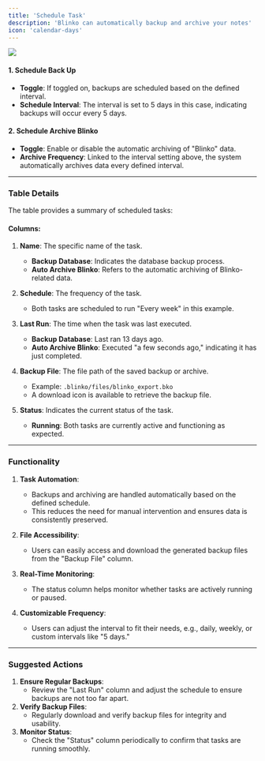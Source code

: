 ```yaml
---
title: 'Schedule Task'
description: 'Blinko can automatically backup and archive your notes'
icon: 'calendar-days'
---
```


<img className="rounded-2xl" src="/images/2024-11-30-11-14-06.png" />

#### 1. **Schedule Back Up**
- **Toggle**:  If toggled on, backups are scheduled based on the defined interval.
- **Schedule Interval**: The interval is set to 5 days in this case, indicating backups will occur every 5 days.

#### 2. **Schedule Archive Blinko**
- **Toggle**: Enable or disable the automatic archiving of "Blinko" data.
- **Archive Frequency**: Linked to the interval setting above, the system automatically archives data every defined interval.

---

### Table Details
The table provides a summary of scheduled tasks:

#### Columns:
1. **Name**: The specific name of the task.
   - **Backup Database**: Indicates the database backup process.
   - **Auto Archive Blinko**: Refers to the automatic archiving of Blinko-related data.

2. **Schedule**: The frequency of the task.
   - Both tasks are scheduled to run "Every week" in this example.

3. **Last Run**: The time when the task was last executed.
   - **Backup Database**: Last ran 13 days ago.
   - **Auto Archive Blinko**: Executed "a few seconds ago," indicating it has just completed.

4. **Backup File**: The file path of the saved backup or archive.
   - Example: `.blinko/files/blinko_export.bko`
   - A download icon is available to retrieve the backup file.

5. **Status**: Indicates the current status of the task.
   - **Running**: Both tasks are currently active and functioning as expected.

---

### Functionality
1. **Task Automation**:
   - Backups and archiving are handled automatically based on the defined schedule.
   - This reduces the need for manual intervention and ensures data is consistently preserved.

2. **File Accessibility**:
   - Users can easily access and download the generated backup files from the "Backup File" column.

3. **Real-Time Monitoring**:
   - The status column helps monitor whether tasks are actively running or paused.

4. **Customizable Frequency**:
   - Users can adjust the interval to fit their needs, e.g., daily, weekly, or custom intervals like "5 days."

---

### Suggested Actions
1. **Ensure Regular Backups**:
   - Review the "Last Run" column and adjust the schedule to ensure backups are not too far apart.
2. **Verify Backup Files**:
   - Regularly download and verify backup files for integrity and usability.
3. **Monitor Status**:
   - Check the "Status" column periodically to confirm that tasks are running smoothly.

